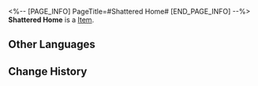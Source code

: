 <%-- [PAGE_INFO]
PageTitle=#Shattered Home#
[END_PAGE_INFO] --%>
{{Item Infobox
|id          = 20009
|image       = Item Shattered Home.png
|type        = 
|invCategory = Light Cone
|rarity      = 3
|effect      = Light Cone for the Path of {{Color|h|Destruction}}. The Light Cone ability is only effective for characters of this Path.
|description = A drop of strength condensed from time itself. All the seemingly insignificant moments come together to form the magnificent choir of fate. 
}}
{{Description|''"Absolute control comes from the ability to inflict total destruction."''}}
'''Shattered Home''' is a [[Item]].

==Other Languages==
{{Other Languages
|en   = Shattered Home
|zhs  = 乐圮
|zht  = 樂圮
|ja   = {{Rubi|楽壊|らくかい}}
|ko   = 무너진 행복
|es   = Hogar destrozado
|fr   = Demeure brisée
|ru   = Расколовшийся дом
|th   = Shattered Home
|vi   = Đổ Nát
|de   = Zerstörtes Zuhause
|id   = Shattered Home
|pt   = Casa Destruída
}}

==Change History==
{{Change History|2.0}}